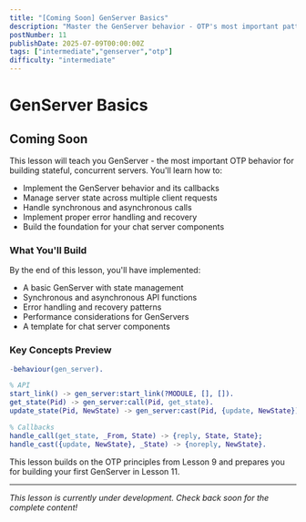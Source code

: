 ```yaml
---
title: "[Coming Soon] GenServer Basics"
description: "Master the GenServer behavior - OTP's most important pattern for building stateful, concurrent servers that handle client requests reliably"
postNumber: 11
publishDate: 2025-07-09T00:00:00Z
tags: ["intermediate","genserver","otp"]
difficulty: "intermediate"
---
```


# GenServer Basics

## Coming Soon

This lesson will teach you GenServer - the most important OTP behavior for building stateful, concurrent servers. You'll learn how to:

- Implement the GenServer behavior and its callbacks
- Manage server state across multiple client requests
- Handle synchronous and asynchronous calls
- Implement proper error handling and recovery
- Build the foundation for your chat server components

### What You'll Build

By the end of this lesson, you'll have implemented:
- A basic GenServer with state management
- Synchronous and asynchronous API functions
- Error handling and recovery patterns
- Performance considerations for GenServers
- A template for chat server components

### Key Concepts Preview

```erlang
-behaviour(gen_server).

% API
start_link() -> gen_server:start_link(?MODULE, [], []).
get_state(Pid) -> gen_server:call(Pid, get_state).
update_state(Pid, NewState) -> gen_server:cast(Pid, {update, NewState}).

% Callbacks
handle_call(get_state, _From, State) -> {reply, State, State};
handle_cast({update, NewState}, _State) -> {noreply, NewState}.
```

This lesson builds on the OTP principles from Lesson 9 and prepares you for building your first GenServer in Lesson 11.

---

_This lesson is currently under development. Check back soon for the complete content!_